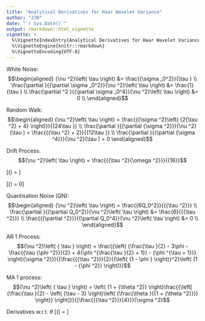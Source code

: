 ```yaml
---
title: "Analytical Derivatives for Haar Wavelet Variance"
author: "JJB"
date: "`r Sys.Date()`"
output: rmarkdown::html_vignette
vignette: >
  %\VignetteIndexEntry{Analytical Derivatives for Haar Wavelet Variance}
  %\VignetteEngine{knitr::rmarkdown}
  %\VignetteEncoding{UTF-8}
---
```


White Noise:
$$\begin{aligned}
  {\nu ^2}\left( \tau  \right) &= \frac{{\sigma _0^2}}{\tau } \\
  \frac{\partial }{{\partial \sigma _0^2}}{\nu ^2}\left( \tau  \right) &= \frac{1}{\tau } \\
  \frac{\partial ^2 }{{\partial \sigma _0^4}}{\nu ^2}\left( \tau  \right) &= 0 \\
\end{aligned}$$

Random Walk:
$$\begin{aligned}
  {\nu ^2}\left( \tau \right) = \frac{{{\sigma ^2}\left( {2{\tau ^2} + 4} \right)}}{{24\tau }} \\
  \frac{\partial }{{\partial {\sigma ^2}}}{\nu ^2}(\tau ) = \frac{{{\tau ^2} + 2}}{{12\tau }} \\
  \frac{\partial }{{\partial {\sigma ^4}}}{\nu ^2}(\tau ) = 0
\end{aligned}$$

Drift Process:
$${\nu ^2}\left( \tau \right) = \frac{{{\tau ^2}{\omega ^2}}}{{16}}$$

\[\frac{\partial }{{\partial {\omega ^2}}}{\nu ^2}(\tau ) = \frac{{{\tau ^2}}}{{16}}\]

\[\frac{\partial }{{\partial {\omega ^4}}}{\nu ^2}(\tau ) = 0\]

Quantisation Noise (QN):
$$\begin{aligned}
  {\nu ^2}\left( \tau  \right) = \frac{{6Q_0^2}}{{{\tau ^2}}} \\
  \frac{\partial }{{\partial Q_0^2}}{\nu ^2}\left( \tau  \right) &= \frac{6}{{{\tau ^2}}} \\
  \frac{{{\partial ^2}}}{{\partial Q_0^4}}{\nu ^2}\left( \tau  \right) &= 0 \\
\end{aligned}$$

AR 1 Process:
$${\nu ^2}\left( { \tau } \right) = \frac{{\left( {\frac{\tau }{2} - 3\phi - \frac{{\tau {\phi ^2}}}{2} + 4{\phi ^{\frac{\tau }{2} + 1}} - {\phi ^{\tau + 1}}} \right){\sigma ^2}}}{{\frac{{{\tau ^2}}}{2}{{\left( {1 - \phi } \right)}^2}\left( {1 - {\phi ^2}} \right)}}$$
   
   
MA 1 process:
$${\nu ^2}\left( { \tau } \right) = \left( {1 + {\theta ^2}} \right)\frac{{\left[ {\frac{\tau }{2} - \left( {\tau - 3} \right)\left( {\frac{\theta }{{1 + {\theta ^2}}}} \right)} \right]}}{{\frac{{{\tau ^2}}}{4}}}{\sigma ^2}$$

Derivatives w.r.t. $\theta$
\[\frac{\partial }{{\partial \theta }}{\nu ^2}(\tau ) = \frac{{8{\sigma ^2}\theta *\frac{{\frac{\tau }{2} - \theta (\tau  - 3)}}{{{\theta ^2} + 1}} - 4{\sigma ^2}(\tau  - 3 - \frac{{2{\theta ^2}(\tau  - 3)}}{{{\theta ^2} + 1}})}}{{{\tau ^2}}}\]



